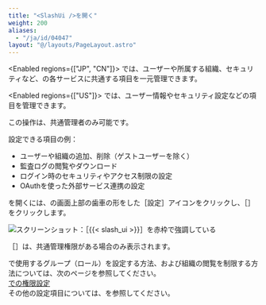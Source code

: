 ```yaml
---
title: "<SlashUi />を開く"
weight: 200
aliases:
  - "/ja/id/04047"
layout: "@/layouts/PageLayout.astro"
---
```




<Enabled regions={["JP", "CN"]}>
<SlashUi />では、ユーザーや所属する組織、セキュリティなど、<Slash />の各サービスに共通する項目を一元管理できます。

</Enabled>

<Enabled regions={["US"]}>
<SlashUi />では、ユーザー情報やセキュリティ設定などの項目を管理できます。

</Enabled>

この操作は、<Slash />共通管理者のみ可能です。

設定できる項目の例：

* ユーザーや組織の追加、削除（ゲストユーザーを除く）
* 監査ログの閲覧やダウンロード
* ログイン時のセキュリティやアクセス制限の設定
* OAuthを使った外部サービス連携の設定

<SlashUi />を開くには、<Kintone />の画面上部の歯車の形をした<Wovn>［設定］</Wovn>アイコンをクリックし、<Wovn>［<SlashUi />］</Wovn>をクリックします。

<Img src="/k/kintone/img-ja/restore_app_img01.png" alt="スクリーンショット：［{{&lt; slash_ui &gt;}}］を赤枠で強調している" />

<Note>

<Wovn>［<SlashUi />］</Wovn>は、<Slash />共通管理権限がある場合のみ表示されます。

</Note>

<Kintone />で使用するグループ（ロール）を設定する方法、および組織の閲覧を制限する方法については、次のページを参照してください。  
[<SlashUi />での権限設定](/k/ja/id/04059.html)  
その他の設定項目については、<SlashHelp />を参照してください。  
[<SlashHelp />](/general/ja/)
